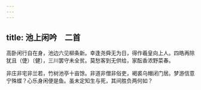 ```yaml
---
---
---
```

title: 池上闲吟　二首
---



高卧闲行自在身，池边六见柳条新。幸逢尧舜无为日，得作羲皇向上人。四皓再除犹且（倢）〔健〕，三川罢守未全贫。莫愁客到无供给，家酝香浓野菜春。

非庄非宅非兰若，竹树池亭十亩馀。非道非僧非俗吏，褐裘乌帽闭门居。梦游信意宁殊蝶？心乐身闲便是鱼。虽未定知生与死，其间胜负两何如？